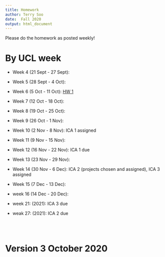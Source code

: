 ```yaml
---
title: Homework
author: Terry Soo
date:  Fall 2020
output: html_document
---
```


Please do the homework as posted weekly!


# By UCL week

* Week 4 (21 Sept - 27 Sept): 
* Week 5 (28 Sept - 4 Oct):
* Week 6 (5 Oct - 11 Oct):  [HW 1](https://tsoo-math.github.io/ucl/hello-0009.html)
* Week 7 (12 Oct - 18 Oct):
* Week 8 (19 Oct - 25 Oct):
* Week 9 (26 Oct - 1 Nov):
* Week 10 (2 Nov - 8 Nov): ICA 1 assigned   
* Week 11 (9 Nov - 15 Nov):
* Week 12 (16 Nov - 22 Nov): ICA 1 due 
* Week 13 (23 Nov - 29 Nov):
* Week 14 (30 Nov - 6 Dec): ICA 2 (projects chosen and assigned), ICA 3 assigned
* Week 15 (7 Dec - 13 Dec):
* week 16 (14 Dec - 20 Dec):

* week 21: (2021):  ICA 3 due
* weak 27: (2021):  ICA 2 due




<br>
<br>

# Version 3 October 2020

<br>
<br>
<br>
